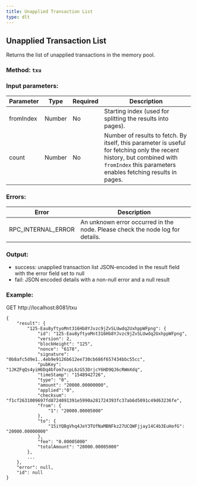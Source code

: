 ```yaml
---
title: Unapplied Transaction List
type: dlt
---
```

## Unapplied Transaction List
Returns the list of unapplied transactions in the memory pool.
### Method: `txu`
### Input parameters:

| Parameter | Type | Required | Description |
| --- | --- | --- | --- |
| fromIndex | Number | No | Starting index (used for splitting the results into pages). |
| count | Number | No | Number of results to fetch. By itself, this parameter is useful for fetching only the recent history, but combined with `fromIndex` this parameters enables fetching results in pages. |


### Errors:

| Error | Description |
| --- | --- |
| RPC_INTERNAL_ERROR | An unknown error occurred in the node. Please check the node log for details. |

### Output:
- success: unapplied transaction list JSON-encoded in the result field with the error field set to null
- fail: JSON encoded details with a non-null error and a null result

### Example:
GET http://localhost:8081/txu
```
{
	"result": {
		"125-Eau8yftyoMnt316Hb8YJvzc9jZvSLUwdq2UxhppWFpng": {
			"id": "125-Eau8yftyoMnt316Hb8YJvzc9jZvSLUwdq2UxhppWFpng",
			"version": 2,
			"blockHeight": "125",
			"nonce": "6178",
			"signature": "0b8afc5d9e1..4eb9e9126b612ee730cb686f657434bbc55cc",
			"pubKey": "1JKZFqQs4yiH6Dq4bfom7xcpL6zG53DrjcY6HD9QJ6cRWmXdq",
			"timeStamp": "1548942726",
			"type": "0",
			"amount": "20000.00000000",
			"applied":"0",
			"checksum": "f1cf2631009697fd8724091391e5990a281724393fc37ab6d5091c49d63236fe",
			"from": {
				"1": "20000.00005000"
			},
			"to": {
				"15iYQBgVhq4JeY3TUfNaMBNFkz27UCQWFjjay14C4b3EuHofG": "20000.00000000"
			},
			"fee": "0.00005000"
            "totalAmount": "20000.00005000"
		},
		...
	},
	"error": null,
	"id": null
}
```